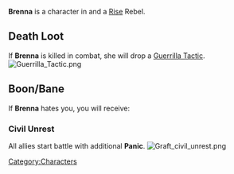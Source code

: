 {{Character
| race = Kra'deshi
| location = Havaria - Murder Bay
| faction = rise
| title = Rebel
}}

{{quote|Brenna is a true believer in the goals of the Rise, even if the Rise is not always a true believer in the goals of Brenna.|Brenna's Compendium Description}}'''Brenna''' is a character in {{Gamename}} and a [[Rise]] Rebel.

== Death Loot ==
If '''Brenna''' is killed in combat, she will drop a [[Guerrilla Tactic]].
[[File:Guerrilla Tactic.png|none|thumb]]

== Boon/Bane ==
If '''Brenna''' hates you, you will receive:

=== Civil Unrest ===
All allies start battle with additional '''Panic'''.
[[File:Graft civil unrest.png|none|thumb]]
<br />
[[Category:Characters]]